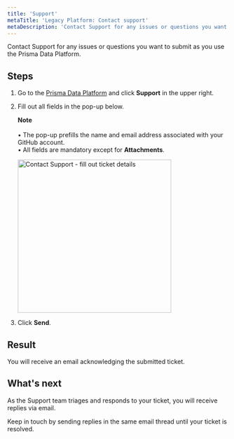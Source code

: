 ```yaml
---
title: 'Support'
metaTitle: 'Legacy Platform: Contact support'
metaDescription: 'Contact Support for any issues or questions you want to submit as you use the Prisma Data Platform.'
---
```


<TopBlock>

Contact Support for any issues or questions you want to submit as you use the Prisma Data Platform.

</TopBlock>

## Steps

1. Go to the [Prisma Data Platform](https://cloud.prisma.io) and click **Support** in the upper right.
2. Fill out all fields in the pop-up below.

   <Admonition>

   **Note**<br /><br />
   • The pop-up prefills the name and email address associated with your GitHub account.<br />
   • All fields are mandatory except for **Attachments**.

   </Admonition>

   <img
     src="./images/common/support-pop-up.png"
     width="350px"
     alt="Contact Support - fill out ticket details"
   />

3. Click **Send**.

## Result

You will receive an email acknowledging the submitted ticket.

## What's next

As the Support team triages and responds to your ticket, you will receive replies via email.

Keep in touch by sending replies in the same email thread until your ticket is resolved.
